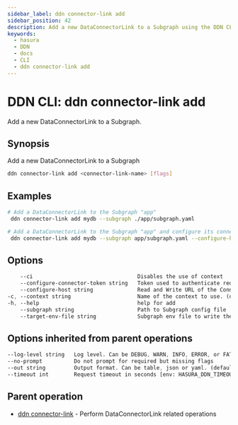 ```yaml
---
sidebar_label: ddn connector-link add
sidebar_position: 42
description: Add a new DataConnectorLink to a Subgraph using the DDN CLI
keywords:
  - hasura
  - DDN
  - docs
  - CLI
  - ddn connector-link add
---
```


# DDN CLI: ddn connector-link add

Add a new DataConnectorLink to a Subgraph.

## Synopsis

Add a new DataConnectorLink to a Subgraph

```bash
ddn connector-link add <connector-link-name> [flags]
```

## Examples

```bash
# Add a DataConnectorLink to the Subgraph "app"
 ddn connector-link add mydb --subgraph ./app/subgraph.yaml

# Add a DataConnectorLink to the Subgraph "app" and configure its connector URL as the Connector's local Docker service URL
 ddn connector-link add mydb --subgraph app/subgraph.yaml --configure-host http://local.hasura.dev:<port>
```

## Options

```sass
    --ci                                 Disables the use of context
    --configure-connector-token string   Token used to authenticate requests to the Connector
    --configure-host string              Read and Write URL of the Connector
-c, --context string                     Name of the context to use. (default <current_context>)
-h, --help                               help for add
    --subgraph string                    Path to Subgraph config file
    --target-env-file string             Subgraph env file to write the connector URLs to
```

## Options inherited from parent operations

```sass
--log-level string   Log level. Can be DEBUG, WARN, INFO, ERROR, or FATAL. (default "INFO")
--no-prompt          Do not prompt for required but missing flags
--out string         Output format. Can be table, json or yaml. (default "table")
--timeout int        Request timeout in seconds [env: HASURA_DDN_TIMEOUT] (default 100)
```

## Parent operation

- [ddn connector-link](/reference/cli/commands/ddn_connector-link) - Perform DataConnectorLink related operations
